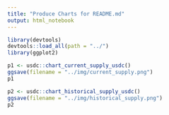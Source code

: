 ```yaml
---
title: "Produce Charts for README.md"
output: html_notebook
---
```


```r
library(devtools)
devtools::load_all(path = "../")
library(ggplot2)
```

```r
p1 <- usdc::chart_current_supply_usdc()
ggsave(filename = "../img/current_supply.png")
p1
```


```r
p2 <- usdc::chart_historical_supply_usdc()
ggsave(filename = "../img/historical_supply.png")
p2
```

